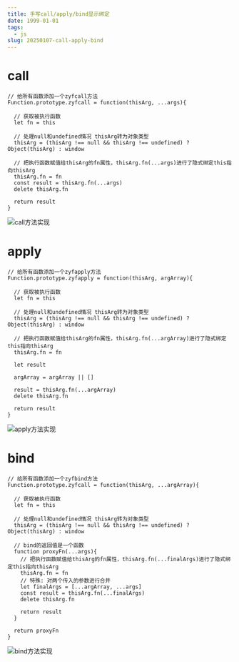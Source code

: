 ```yaml
---
title: 手写call/apply/bind显示绑定
date: 1999-01-01
tags:  
  - js
slug: 20250107-call-apply-bind
---
```


# call

```
// 给所有函数添加一个zyfcall方法
Function.prototype.zyfcall = function(thisArg, ...args){
  
  // 获取被执行函数
  let fn = this

  // 处理null和undefined情况 thisArg转为对象类型
  thisArg = (thisArg !== null && thisArg !== undefined) ? Object(thisArg) : window

  // 把执行函数赋值给thisArg的fn属性，thisArg.fn(...args)进行了隐式绑定this指向thisArg
  thisArg.fn = fn
  const result = thisArg.fn(...args)
  delete thisArg.fn

  return result
}
```
![call方法实现](/img/display/call.png)

# apply
```
// 给所有函数添加一个zyfapply方法
Function.prototype.zyfapply = function(thisArg, argArray){
  
  // 获取被执行函数
  let fn = this

  // 处理null和undefined情况 thisArg转为对象类型
  thisArg = (thisArg !== null && thisArg !== undefined) ? Object(thisArg) : window

  // 把执行函数赋值给thisArg的fn属性，thisArg.fn(...argArray)进行了隐式绑定this指向thisArg
  thisArg.fn = fn

  let result

  argArray = argArray || []

  result = thisArg.fn(...argArray)
  delete thisArg.fn

  return result
}
```
![apply方法实现](/img/display/apply.png)

# bind
```
// 给所有函数添加一个zyfbind方法
Function.prototype.zyfcall = function(thisArg, ...argArray){
  
  // 获取被执行函数
  let fn = this

  // 处理null和undefined情况 thisArg转为对象类型
  thisArg = (thisArg !== null && thisArg !== undefined) ? Object(thisArg) : window

  // bind的返回值是一个函数
  function proxyFn(...args){
    // 把执行函数赋值给thisArg的fn属性，thisArg.fn(...finalArgs)进行了隐式绑定this指向thisArg
    thisArg.fn = fn
    // 特殊: 对两个传入的参数进行合并
    let finalArgs = [...argArray, ...args]
    const result = thisArg.fn(...finalArgs)
    delete thisArg.fn
  
    return result
  }

  return proxyFn
}
```
![bind方法实现](/img/display/bind.png)
